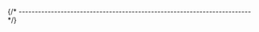


{/* ------------------------------------------------------------------------ */}

<ManualInstallQuickTest
  appName="QEMU RISC-V"
  appLcName="qemu-riscv"
  programName="qemu-system-riscv32"
  branding="xPack QEMU emulator version "
/>
